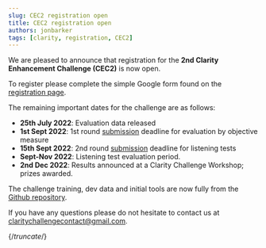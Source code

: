 ```yaml
---
slug: CEC2 registration open
title: CEC2 registration open
authors: jonbarker
tags: [clarity, registration, CEC2]
---
```



We are pleased to announce that registration for the **2nd Clarity Enhancement Challenge (CEC2)** is now open.

To register please complete the simple Google form found on the [registration page](/docs/cec2/taking_part/cec2_registration).

The remaining important dates for the challenge are as follows:

- **25th July 2022**: Evaluation data released
- **1st Sept 2022**: 1st round [submission](/docs/cec2/taking_part/cec2_submission) deadline for evaluation by objective measure
- **15th Sept 2022**: 2nd round [submission](/docs/cec2/taking_part/cec2_submission) deadline for listening tests
- **Sept-Nov 2022**: Listening test evaluation period.
- **2nd Dec 2022**:  Results announced at a Clarity Challenge Workshop; prizes awarded.

The challenge training, dev data and initial tools are now fully from the [Github repository](https://github.com/claritychallenge/clarity).

If you have any questions please do not hesitate to contact us at [claritychallengecontact@gmail.com](mailto:claritychallengecontact@gmail.com).

{/*truncate*/}
